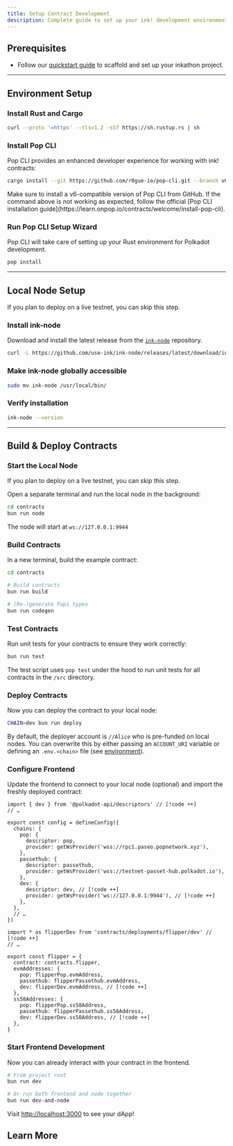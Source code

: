 ```yaml
---
title: Setup Contract Development
description: Complete guide to set up your ink! development environment
---
```



## Prerequisites

- Follow our [quickstart guide](/) to scaffold and set up your inkathon project.

---

## Environment Setup

<Steps>

<Step>

### Install Rust and Cargo

```bash
curl --proto '=https' --tlsv1.2 -sSf https://sh.rustup.rs | sh
```

</Step>

<Step>

### Install Pop CLI

Pop CLI provides an enhanced developer experience for working with ink! contracts:

```bash
cargo install --git https://github.com/r0gue-io/pop-cli.git --branch v6.0.0-alpha.1 --no-default-features --locked -F polkavm-contracts,chain,telemetry
```

<Callout title="ink! v6 Support" type="warn">
  Make sure to install a v6-compatible version of Pop CLI from GitHub. If the command above is not
  working as expected, follow the official [Pop CLI installation
  guide](https://learn.onpop.io/contracts/welcome/install-pop-cli).
</Callout>

</Step>

<Step>

### Run Pop CLI Setup Wizard

Pop CLI will take care of setting up your Rust environment for Polkadot development.

```bash
pop install
```

</Step>
</Steps>

---

## Local Node Setup

<Callout title="Optional">If you plan to deploy on a live testnet, you can skip this step.</Callout>

<Steps>
<Step>

### Install ink-node

Download and install the latest release from the [`ink-node`](https://github.com/use-ink/ink-node) repository.

```bash
curl -L https://github.com/use-ink/ink-node/releases/latest/download/ink-node-mac-universal.tar.gz | tar xz
```

</Step>

<Step>

### Make ink-node globally accessible

```bash
sudo mv ink-node /usr/local/bin/
```

</Step>
<Step>

### Verify installation

```bash
ink-node --version
```

</Step>
</Steps>

---

## Build & Deploy Contracts

<Steps>
<Step>

### Start the Local Node

<Callout title="Optional">If you plan to deploy on a live testnet, you can skip this step.</Callout>

Open a separate terminal and run the local node in the background:

```bash
cd contracts
bun run node
```

The node will start at `ws://127.0.0.1:9944`

</Step>

<Step>

### Build Contracts

In a new terminal, build the example contract:

```bash
cd contracts

# Build contracts
bun run build

# (Re-)generate Papi types
bun run codegen
```

</Step>

<Step>

### Test Contracts

Run unit tests for your contracts to ensure they work correctly:

```bash
bun run test
```

<Callout title="Pop CLI Testing">The test script uses `pop test` under the hood to run unit tests for all contracts in the `/src` directory.</Callout>

</Step>

<Step>

### Deploy Contracts

Now you can deploy the contract to your local node:

```bash
CHAIN=dev bun run deploy
```

<Callout title="Deployer Account" type="warning">By default, the deployer account is `//Alice` who is pre-funded on local nodes. You can overwrite this by either passing an `ACCOUNT_URI` variable or defining an `.env.<chain>` file (see [environment](/learn/contracts#environment)).</Callout>

</Step>

<Step>

### Configure Frontend

Update the frontend to connect to your local node (optional) and import the freshly deployed contract:

```tsx title="frontend/src/lib/reactive-dot/config.ts"
import { dev } from '@polkadot-api/descriptors' // [!code ++]
// …

export const config = defineConfig({
  chains: {
    pop: {
      descriptor: pop,
      provider: getWsProvider('wss://rpc1.paseo.popnetwork.xyz'),
    },
    passethub: {
      descriptor: passethub,
      provider: getWsProvider('wss://testnet-passet-hub.polkadot.io'),
    },
    dev: {
      descriptor: dev, // [!code ++]
      provider: getWsProvider('ws://127.0.0.1:9944'), // [!code ++]
    },
  },
  // …
})
```

```tsx title="frontend/src/lib/inkathon/deployments.ts"
import * as flipperDev from 'contracts/deployments/flipper/dev' // [!code ++]
// …

export const flipper = {
  contract: contracts.flipper,
  evmAddresses: {
    pop: flipperPop.evmAddress,
    passethub: flipperPassethub.evmAddress,
    dev: flipperDev.evmAddress, // [!code ++]
  },
  ss58Addresses: {
    pop: flipperPop.ss58Address,
    passethub: flipperPassethub.ss58Address,
    dev: flipperDev.ss58Address, // [!code ++]
  },
}
```

</Step>

<Step>

### Start Frontend Development

Now you can already interact with your contract in the frontend.

```bash
# From project root
bun run dev

# Or run both frontend and node together
bun run dev-and-node
```

Visit [http://localhost:3000](http://localhost:3000) to see your dApp!

</Step>
</Steps>

## Learn More

<Cards>
  <Card
    title="Project Structure"
    description="Learn more about the project structure"
    href="/learn/contracts"
  />
  <Card
    title="Command Cheat Sheet"
    description="Learn all commands for the perfect workflow"
    href="/resources/commands"
  />
  <Card
    title="Contracts Architecture"
    description="Learn more about the ink! smart contracts"
    href="/learn/contracts"
  />
  <Card
    title="Frontend Architecture"
    description="Learn more about the Next.js frontend"
    href="/learn/frontend"
  />
</Cards>
